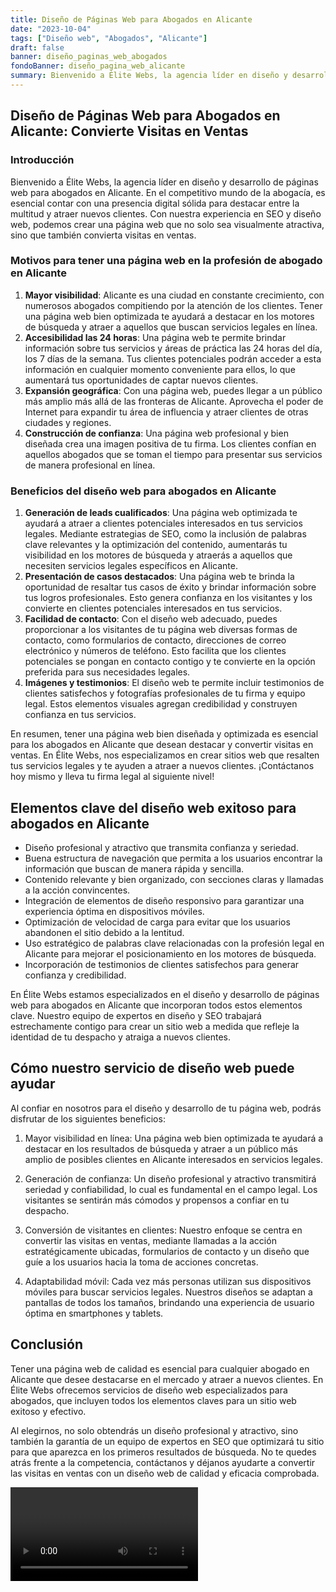 ```yaml
---
title: Diseño de Páginas Web para Abogados en Alicante
date: "2023-10-04"
tags: ["Diseño web", "Abogados", "Alicante"]
draft: false
banner: diseño_paginas_web_abogados
fondoBanner: diseño_pagina_web_alicante
summary: Bienvenido a Élite Webs, la agencia líder en diseño y desarrollo de páginas web para abogados en Alicante. En el competitivo mundo de la abogacía, es esencial contar con una presencia digital sólida para destacar entre la multitud y atraer nuevos clientes. Con nuestra experiencia en SEO y diseño web, podemos crear una página web que no solo sea visualmente atractiva, sino que también convierta visitas en ventas.
---
```



## Diseño de Páginas Web para Abogados en Alicante: Convierte Visitas en Ventas

### Introducción

Bienvenido a Élite Webs, la agencia líder en diseño y desarrollo de páginas web para abogados en Alicante. En el competitivo mundo de la abogacía, es esencial contar con una presencia digital sólida para destacar entre la multitud y atraer nuevos clientes. Con nuestra experiencia en SEO y diseño web, podemos crear una página web que no solo sea visualmente atractiva, sino que también convierta visitas en ventas.

### Motivos para tener una página web en la profesión de abogado en Alicante

1. **Mayor visibilidad**: Alicante es una ciudad en constante crecimiento, con numerosos abogados compitiendo por la atención de los clientes. Tener una página web bien optimizada te ayudará a destacar en los motores de búsqueda y atraer a aquellos que buscan servicios legales en línea.
2. **Accesibilidad las 24 horas**: Una página web te permite brindar información sobre tus servicios y áreas de práctica las 24 horas del día, los 7 días de la semana. Tus clientes potenciales podrán acceder a esta información en cualquier momento conveniente para ellos, lo que aumentará tus oportunidades de captar nuevos clientes.
3. **Expansión geográfica**: Con una página web, puedes llegar a un público más amplio más allá de las fronteras de Alicante. Aprovecha el poder de Internet para expandir tu área de influencia y atraer clientes de otras ciudades y regiones.
4. **Construcción de confianza**: Una página web profesional y bien diseñada crea una imagen positiva de tu firma. Los clientes confían en aquellos abogados que se toman el tiempo para presentar sus servicios de manera profesional en línea.

### Beneficios del diseño web para abogados en Alicante

1. **Generación de leads cualificados**: Una página web optimizada te ayudará a atraer a clientes potenciales interesados en tus servicios legales. Mediante estrategias de SEO, como la inclusión de palabras clave relevantes y la optimización del contenido, aumentarás tu visibilidad en los motores de búsqueda y atraerás a aquellos que necesiten servicios legales específicos en Alicante.
2. **Presentación de casos destacados**: Una página web te brinda la oportunidad de resaltar tus casos de éxito y brindar información sobre tus logros profesionales. Esto genera confianza en los visitantes y los convierte en clientes potenciales interesados en tus servicios.
3. **Facilidad de contacto**: Con el diseño web adecuado, puedes proporcionar a los visitantes de tu página web diversas formas de contacto, como formularios de contacto, direcciones de correo electrónico y números de teléfono. Esto facilita que los clientes potenciales se pongan en contacto contigo y te convierte en la opción preferida para sus necesidades legales.
4. **Imágenes y testimonios**: El diseño web te permite incluir testimonios de clientes satisfechos y fotografías profesionales de tu firma y equipo legal. Estos elementos visuales agregan credibilidad y construyen confianza en tus servicios.

En resumen, tener una página web bien diseñada y optimizada es esencial para los abogados en Alicante que desean destacar y convertir visitas en ventas. En Élite Webs, nos especializamos en crear sitios web que resalten tus servicios legales y te ayuden a atraer a nuevos clientes. ¡Contáctanos hoy mismo y lleva tu firma legal al siguiente nivel!

<GifSeo />

<Cta />

## Elementos clave del diseño web exitoso para abogados en Alicante

- Diseño profesional y atractivo que transmita confianza y seriedad.
- Buena estructura de navegación que permita a los usuarios encontrar la información que buscan de manera rápida y sencilla.
- Contenido relevante y bien organizado, con secciones claras y llamadas a la acción convincentes.
- Integración de elementos de diseño responsivo para garantizar una experiencia óptima en dispositivos móviles.
- Optimización de velocidad de carga para evitar que los usuarios abandonen el sitio debido a la lentitud.
- Uso estratégico de palabras clave relacionadas con la profesión legal en Alicante para mejorar el posicionamiento en los motores de búsqueda.
- Incorporación de testimonios de clientes satisfechos para generar confianza y credibilidad.

En Élite Webs estamos especializados en el diseño y desarrollo de páginas web para abogados en Alicante que incorporan todos estos elementos clave. Nuestro equipo de expertos en diseño y SEO trabajará estrechamente contigo para crear un sitio web a medida que refleje la identidad de tu despacho y atraiga a nuevos clientes.

## Cómo nuestro servicio de diseño web puede ayudar

Al confiar en nosotros para el diseño y desarrollo de tu página web, podrás disfrutar de los siguientes beneficios:

1. Mayor visibilidad en línea: Una página web bien optimizada te ayudará a destacar en los resultados de búsqueda y atraer a un público más amplio de posibles clientes en Alicante interesados en servicios legales.

2. Generación de confianza: Un diseño profesional y atractivo transmitirá seriedad y confiabilidad, lo cual es fundamental en el campo legal. Los visitantes se sentirán más cómodos y propensos a confiar en tu despacho.

3. Conversión de visitantes en clientes: Nuestro enfoque se centra en convertir las visitas en ventas, mediante llamadas a la acción estratégicamente ubicadas, formularios de contacto y un diseño que guíe a los usuarios hacia la toma de acciones concretas.

4. Adaptabilidad móvil: Cada vez más personas utilizan sus dispositivos móviles para buscar servicios legales. Nuestros diseños se adaptan a pantallas de todos los tamaños, brindando una experiencia de usuario óptima en smartphones y tablets.

## Conclusión

Tener una página web de calidad es esencial para cualquier abogado en Alicante que desee destacarse en el mercado y atraer a nuevos clientes. En Élite Webs ofrecemos servicios de diseño web especializados para abogados, que incluyen todos los elementos claves para un sitio web exitoso y efectivo.

Al elegirnos, no solo obtendrás un diseño profesional y atractivo, sino también la garantía de un equipo de expertos en SEO que optimizará tu sitio para que aparezca en los primeros resultados de búsqueda. No te quedes atrás frente a la competencia, contáctanos y déjanos ayudarte a convertir las visitas en ventas con un diseño web de calidad y eficacia comprobada.

<Video />

<CtaBot job="Abogados" city="Alicante" />

<Gmaps query="Alicante+españa+maps" />
